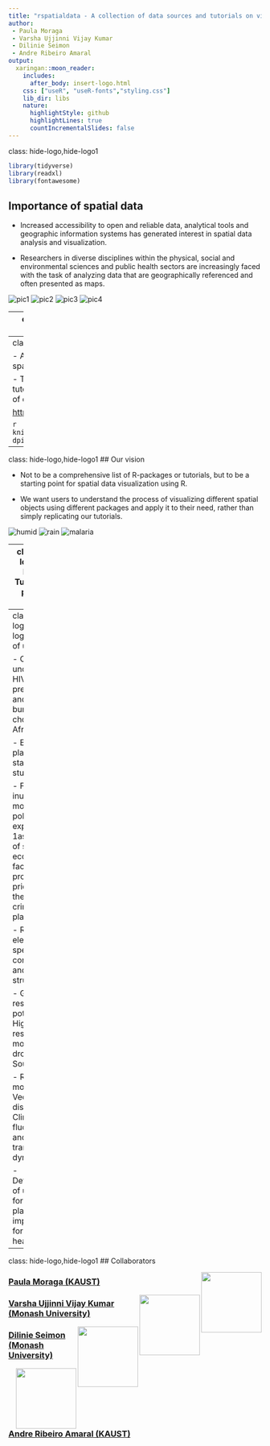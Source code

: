 ```yaml
---
title: "rspatialdata - A collection of data sources and tutorials on visualising spatial data using R"
author: 
 - Paula Moraga
 - Varsha Ujjinni Vijay Kumar
 - Dilinie Seimon
 - Andre Ribeiro Amaral
output:
  xaringan::moon_reader:
    includes:
      after_body: insert-logo.html
    css: ["useR", "useR-fonts","styling.css"]
    lib_dir: libs
    nature:
      highlightStyle: github
      highlightLines: true
      countIncrementalSlides: false
---
```

class: hide-logo,hide-logo1
```r
library(tidyverse)
library(readxl)
library(fontawesome)
```

## Importance of spatial data

- Increased accessibility to open and reliable data, analytical tools and geographic information systems has generated interest in spatial data analysis and visualization.

- Researchers in diverse disciplines within the physical, social and environmental sciences and public health sectors are increasingly faced with the task of analyzing data that are geographically referenced and often presented as maps.


<div id="content">
   <img src="images/admin-bound.PNG" alt="pic1">
   <img src="images/elev.PNG" alt="pic2">
   <img src="images/osm.PNG" alt="pic3">
   <img src="images/pop.PNG" alt="pic4">
</div>



---
class: hide-logo,hide-logo1
## R as a tool for data visualization

- Several R-packages have been recently developed as clients for various spatial databases and repositories to meet the growing demand for easily accessible and reliable spatial and spatio-temporal data.

- While documentation and many open source repositories on how to use these packages exist, there is an increasing need for a one stop repository of this information and tutorials on how to use them.

<div id="content">
   <img src="images/air.PNG" alt="air">
   <img src="images/landcover.PNG" alt="cover">
   <img src="images/temp.PNG" alt="pic3">
   <img src="images/veg.PNG" alt="pic4">
</div>

---
class: hide-logo,hide-logo1
## rspatialdata

- A collection of data sources and tutorials on visualizing spatial data using R.

- The website includes a collection of data sources and tutorials on how to download and visualize a wide range of data sets. 

[https://rspatialdata.github.io](https://rspatialdata.github.io/)


```r
knitr::include_graphics("images/listoftutorials.PNG", dpi = NA)
```

---
class: hide-logo,hide-logo1
## Our vision

- Not to be a comprehensive list of R-packages or tutorials, but to be a starting point for spatial data visualization using R.

- We want users to understand the process of visualizing different spatial objects using different packages and apply it to their need, rather than simply replicating our tutorials.


<div id="content">
   <img src="images/humid.PNG" alt="humid">
   <img src="images/rain.PNG" alt="rain">
   <img src="images/malaria.PNG" alt="malaria">
</div>
---
class: hide-logo,hide-logo1
## Tutorials and packages used

```r
table <- read.csv(here::here("table.csv"))
table %>% select(-Source) %>%  DT::datatable(options = list(pageLength = 12, dom = 't'),width = '100%', height = '70%',
                        caption = htmltools::tags$caption(
    style = 'caption-side: bottom; text-align: center;',
    'Table: ', htmltools::em('Spatial Attributes')
  ))
```

---
class: hide-logo,hide-logo1
## Field of use

- Child undernutrition, HIV prevalence and the the burden of cholera in Africa. 

- Electoral, planning and statistical studies.

- Flood inundation modeling, air pollution exposure, 1assessment of socio-economic factors and property prices, and for the study of crime and place.

- Role of elevation in species connectivity and genetic structure.

- Global tree restoration potential, High-resolution monitoring of drought in South Asia.

- Rice crop monitoring, Vector-borne diseases: - Climate fluctuations and malaria transmission dynamics.

- Determinants of unmet need for family planning and implications for women’s health.
 
---
class: hide-logo,hide-logo1
## Collaborators

<img src="images/paulamoraga.png" width="120px" align = "right">
<h3><a href="https://www.paulamoraga.com/">Paula Moraga (KAUST)</a></h3>

<img src="images/varshaujjini.png" width="120px" align = "right">
<h3><a href= "https://www.linkedin.com/in/varsha-ujjinni-vijay-kumar-1026121a4/">Varsha Ujjinni Vijay Kumar (Monash University)</a></h3>

<img src="images/dilinieseimon.png" width="120px" align = "right">
<h3><a href= "https://www.linkedin.com/in/dilinieseimon/">Dilinie Seimon (Monash University)</a></h3>

<img src="images/andreamaral.png" width="120px" align = "right">
<h3><a href= "https://www.avramaral.com/">Andre Ribeiro Amaral (KAUST)</a></h3>
